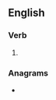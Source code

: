 ==English==

===Verb===
{{head|en|present participle}}

# {{present participle of|call out|lang=en|nocat=1}}

===Anagrams===
* {{anagrams|en|a=acgillnotu|allocuting}}